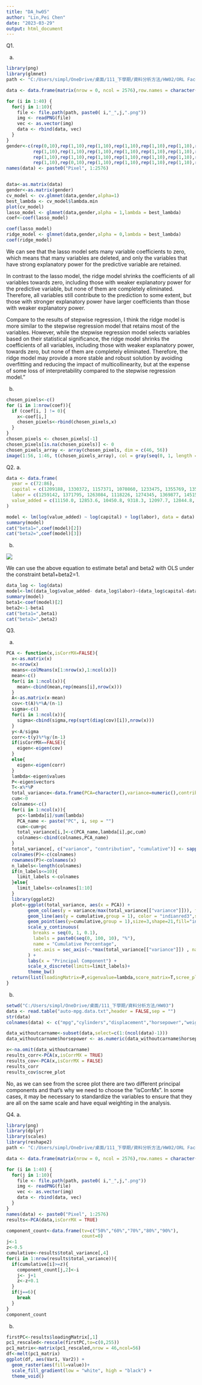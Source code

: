 ```yaml
---
title: "DA_hw05"
author: "Lin,Pei Chen"
date: "2023-03-29"
output: html_document
---
```


Q1.

a.
```r
library(png)
library(glmnet)
path <- "C:/Users/simpl/OneDrive/桌面/111_下學期/資料分析方法/HW02/ORL Faces/ORL Faces"

data <- data.frame(matrix(nrow = 0, ncol = 2576),row.names = character())

for (i in 1:40) {
  for(j in 1:10){
    file <- file.path(path, paste0( i,"_",j,".png"))
    img <- readPNG(file)
    vec <- as.vector(img)
    data <- rbind(data, vec)
  }
}
gender<-c(rep(0,10),rep(1,10),rep(1,10),rep(1,10),rep(1,10),rep(1,10),rep(1,10),rep(0,10),rep(1,10),rep(0,10),
          rep(1,10),rep(1,10),rep(1,10),rep(1,10),rep(1,10),rep(1,10),rep(1,10),rep(1,10),rep(1,10),rep(1,10),
          rep(1,10),rep(1,10),rep(1,10),rep(1,10),rep(1,10),rep(1,10),rep(1,10),rep(1,10),rep(1,10),rep(1,10),
          rep(1,10),rep(0,10),rep(1,10),rep(1,10),rep(1,10),rep(1,10),rep(1,10),rep(1,10),rep(1,10),rep(1,10))
names(data) <- paste0("Pixel", 1:2576)


data<-as.matrix(data)
gender<-as.matrix(gender)
cv_model <- cv.glmnet(data,gender,alpha=1)
best_lambda <- cv_model$lambda.min
plot(cv_model)
lasso_model <- glmnet(data,gender,alpha = 1,lambda = best_lambda)
coef<-coef(lasso_model)
```

```r
coef(lasso_model)
ridge_model <- glmnet(data,gender,alpha = 0,lambda = best_lambda)
coef(ridge_model)

```
We can see that the lasso model sets many variable coefficients to zero, which means that many variables are deleted, and only the variables that have strong explanatory power for the predictive variable are retained.

In contrast to the lasso model, the ridge model shrinks the coefficients of all variables towards zero, including those with weaker explanatory power for the predictive variable, but none of them are completely eliminated. Therefore, all variables still contribute to the prediction to some extent, but those with stronger explanatory power have larger coefficients than those with weaker explanatory power.

Compare to the results of stepwise regression, I think the ridge model is more similar to the stepwise regression model that retains most of the variables. However, while the stepwise regression model selects variables based on their statistical significance, the ridge model shrinks the coefficients of all variables, including those with weaker explanatory power, towards zero, but none of them are completely eliminated. Therefore, the ridge model may provide a more stable and robust solution by avoiding overfitting and reducing the impact of multicollinearity, but at the expense of some loss of interpretability compared to the stepwise regression model."

b.
```r
chosen_pixels<-c()
for (i in 1:nrow(coef)){
  if (coef[i, ] != 0){
    x<-coef[i,]
    chosen_pixels<-rbind(chosen_pixels,x)
  }
}
chosen_pixels <- chosen_pixels[-1]
chosen_pixels[is.na(chosen_pixels)] <- 0
chosen_pixels_array <- array(chosen_pixels, dim = c(46, 56))
image(1:56, 1:46, t(chosen_pixels_array), col = gray(seq(0, 1, length = 256)), xlab = "Pixel", ylab = "Pixel")
```

Q2.
a.
```r
data <- data.frame(
  year = c(72:86),
  capital = c(1209188, 1330372, 1157371, 1070860, 1233475, 1355769, 1351667, 1326248, 1089545, 1111942, 988165, 1069651, 1191677, 1246536, 1281262),
  labor = c(1259142, 1371795, 1263084, 1118226, 1274345, 1369877, 1451595, 1328683, 1077207, 1056231, 947502, 1057159, 1169442, 1195255, 1171664),
  value_added = c(11150.0, 12853.6, 10450.8, 9318.3, 12097.7, 12844.8, 13309.9, 13402.3, 8571.0, 8739.7, 8140.0, 10958.4, 10838.9, 10030.5, 10836.5)
)

model <- lm(log(value_added) ~ log(capital) + log(labor), data = data)
summary(model)
cat("beta1=",coef(model)[2])
cat("beta2=",coef(model)[3])
```

b.

![](C:/Users/simpl/OneDrive/桌面/111_下學期/資料分析方法/HW05/S__5283850.jpg)

We can use the above equation to estimate beta1 and beta2 with OLS under the constraint beta1+beta2=1.
```r
data_log <- log(data)
model<-lm((data_log$value_added- data_log$labor)~(data_log$capital-data_log$labor))
summary(model)
beta1<-coef(model)[2]
beta2<-1-beta1
cat("beta1=",beta1)
cat("beta2=",beta2)
```

Q3.

a.
```r
PCA <- function(x,isCorrMX=FALSE){
  x<-as.matrix(x)
  n<-nrow(x)
  means<-colMeans(x[1:nrow(x),1:ncol(x)])
  mean<-c()
  for(i in 1:ncol(x)){
    mean<-cbind(mean,rep(means[i],nrow(x)))
  }
  A<-as.matrix(x-mean)
  cov<-t(A)%*%A/(n-1)
  sigma<-c()
  for(i in 1:ncol(x)){
    sigma<-cbind(sigma,rep(sqrt(diag(cov)[i]),nrow(x)))
  }
  y<-A/sigma
  corr<-t(y)%*%y/(n-1)
  if(isCorrMX==FALSE){
    eigen<-eigen(cov)
  }
  else{
    eigen<-eigen(corr)
  }
  lambda<-eigen$values
  P<-eigen$vectors
  T<-x%*%P
  total_variance<-data.frame(PCA=character(),variance=numeric(),contribution=numeric(),cumulative=numeric())
  cum<-0
  colnames<-c()
  for(i in 1:ncol(x)){
    pc<-lambda[i]/sum(lambda)
    PCA_name <- paste("PC", i, sep = "")
    cum<-cum+pc
    total_variance[i,]<-c(PCA_name,lambda[i],pc,cum)
    colnames<-cbind(colnames,PCA_name)
  }
  total_variance[, c("variance", "contribution", "cumulative")] <- sapply(total_variance[, c("variance", "contribution", "cumulative")], as.numeric)
  colnames(P)<-c(colnames)
  rownames(P)<-colnames(x)
  n_labels<-length(colnames)
  if(n_labels<=10){
    limit_labels <-colnames
  }else{
    limit_labels<-colnames[1:10]
  }
  library(ggplot2)
  plot<-ggplot(total_variance, aes(x = PCA)) +
        geom_col(aes(y = variance/max(total_variance[["variance"]])), fill = "steelblue") + 
        geom_line(aes(y = cumulative,group = 1), color = "indianred3",size=0.6)+
        geom_point(aes(y=cumulative,group = 1),size=3,shape=21,fill="indianred3") +
        scale_y_continuous(
          breaks = seq(0, 1, 0.1),
          labels = paste0(seq(0, 100, 10), "%"),
          name = "Cumulative Percentage",
          sec.axis = sec_axis(~.*max(total_variance[["variance"]]) , name = "Variance")
        ) +
        labs(x = "Principal Component") +
        scale_x_discrete(limits=limit_labels)+
        theme_bw()
  return(list(loadingMatrix=P,eigenvalue=lambda,score_matrix=T,scree_plot=plot,total_variance=total_variance))
}
```

b.

```r
setwd("C:/Users/simpl/OneDrive/桌面/111_下學期/資料分析方法/HW03")
data <- read.table("auto-mpg.data.txt",header = FALSE,sep = "")
str(data)
colnames(data) <- c("mpg","cylinders","displacement","horsepower","weight","acceleration","model_year","origin","car name")

data_withoutcarname<-subset(data,select=c(1:(ncol(data)-1)))
data_withoutcarname$horsepower <- as.numeric(data_withoutcarname$horsepower)

x<-na.omit(data_withoutcarname)
results_corr<-PCA(x,isCorrMX = TRUE)
results_cov<-PCA(x,isCorrMX = FALSE)
results_corr
results_cov$scree_plot
```

No, as we can see from the scree plot there are two different principal components and that's why we need to choose the "isCorrMx". In some cases, it may be necessary to standardize the variables to ensure that they are all on the same scale and have equal weighting in the analysis.

Q4.
a.
```r
library(png)
library(dplyr)
library(scales)
library(reshape2)
path <- "C:/Users/simpl/OneDrive/桌面/111_下學期/資料分析方法/HW02/ORL Faces/ORL Faces"

data <- data.frame(matrix(nrow = 0, ncol = 2576),row.names = character())

for (i in 1:40) {
  for(j in 1:10){
    file <- file.path(path, paste0( i,"_",j,".png"))
    img <- readPNG(file)
    vec <- as.vector(img)
    data <- rbind(data, vec)
  }
}
names(data) <- paste0("Pixel", 1:2576)
results<-PCA(data,isCorrMX = TRUE)

component_count<-data.frame(tv=c("50%","60%","70%","80%","90%"),
                            count=0)
j<-1
z<-0.5
cumulative<-results$total_variance[,4]
for(i in 1:nrow(results$total_variance)){
  if(cumulative[i]>=z){
    component_count[j,2]<-i
    j<- j+1
    z<-z+0.1
  }
  if(j==6){
    break
  }
}
component_count
```

b.
```r
firstPC<-results$loadingMatrix[,1]
pc1_rescaled<-rescale(firstPC,to=c(0,255))
pc1_matrix<-matrix(pc1_rescaled,nrow = 46,ncol=56)
df<-melt(pc1_matrix)
ggplot(df, aes(Var1, Var2)) +
  geom_raster(aes(fill=value))+
  scale_fill_gradient(low = "white", high = "black") +
  theme_void()
```


